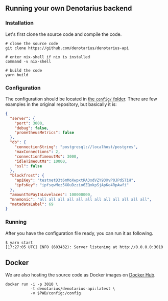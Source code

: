 ## Running your own Denotarius backend

### Installation

Let's first clone the source code and compile the code.

```fish copy
# clone the source code
git clone https://github.com/denotarius/denotarius-api

# enter nix-shell if nix is installed
command -v nix-shell

# build the code
yarn build
```

### Configuration

The configuration should be located in [the `config/` folder](https://github.com/denotarius/denotarius-api/tree/main/config). There are few examples
in the original repository, but basically it is:

```json filename="config/default.json" copy
{
  "server": {
    "port": 3000,
    "debug": false,
    "prometheusMetrics": false
  },
  "db": {
    "connectionString": "postgresql://localhost/postgres",
    "maxConnections": 2,
    "connectionTimeoutMs": 3000,
    "idleTimeoutMs": 10000,
    "ssl": false
  },
  "blockfrost": {
    "apiKey": "testnetD3t6mMoXwpxtRA3xdVZY93XvP0JPdSTiH",
    "ipfsKey": "ipfsqwMez5XOuDzzio6ZQxkpSjApKe4RpAwfi"
  },
  "amountToPayInLovelaces": 100000000,
  "mnemonic": "all all all all all all all all all all all all",
  "metadataLabel": 69
}
```


### Running

After you have the configuration file ready, you can run it as following.

```fish
$ yarn start
[17:27:05 UTC] INFO (603432): Server listening at http://0.0.0.0:3010
```

## Docker

We are also hosting the source code as Docker images on [Docker Hub](https://hub.docker.com/r/denotarius/denotarius-api).


```fish copy
docker run -i -p 3010 \
           -t denotarius/denotarius-api:latest \
           -v $PWD/config:/config 
``` 
